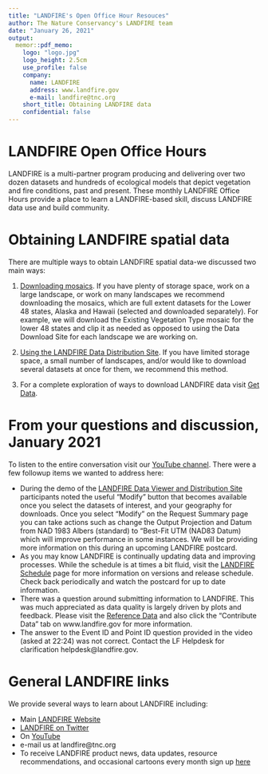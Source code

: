 ```yaml
---
title: "LANDFIRE's Open Office Hour Resouces"
author: The Nature Conservancy's LANDFIRE team
date: "January 26, 2021"
output:
  memor::pdf_memo:
    logo: "logo.jpg"
    logo_height: 2.5cm
    use_profile: false
    company:
      name: LANDFIRE
      address: www.landfire.gov
      e-mail: landfire@tnc.org
    short_title: Obtaining LANDFIRE data  
    confidential: false
---
```

# LANDFIRE Open Office Hours

LANDFIRE is a multi-partner program producing and delivering over two dozen datasets and hundreds of ecological models that depict vegetation and fire conditions, past and present.  These monthly LANDFIRE Office Hours provide a place to learn a LANDFIRE-based skill, discuss LANDFIRE data use and build community.


# Obtaining LANDFIRE spatial data

There are multiple ways to obtain LANDFIRE spatial data-we discussed two main ways:

1. [Downloading mosaics](https://www.landfire.gov/version_comparison.php).  If you have plenty of storage space, work on a large landscape, or work on many landscapes we recommend downloading the mosaics, which are full extent datasets for the Lower 48 states, Alaska and Hawaii (selected and downloaded separately). For example, we will download the Existing Vegetation Type mosaic for the lower 48 states and clip it as needed as opposed to using the Data Download Site for each landscape we are working on.

2. [Using the LANDFIRE Data Distribution Site](https://www.landfire.gov/viewer/). If you have limited storage space, a small number of landscapes, and/or would like to download several datasets at once for them, we recommend this method.

3. For a complete exploration of ways to download LANDFIRE data visit [Get Data](https://www.landfire.gov/viewer/).

# From your questions and discussion, January 2021
To listen to the entire conversation visit our [YouTube channel](https://youtu.be/zlXDjtJPYgw). There were a few followup items we wanted to address here:

* During the demo of the [LANDFIRE Data Viewer and Distribution Site](https://www.landfire.gov/viewer/viewer.html) participants noted the useful "Modify" button that becomes available once you select the datasets of interest, and your geography for downloads.  Once you select "Modify" on the Request Summary page you can take actions such as change the Output Projection and Datum from NAD 1983 Albers (standard) to "Best-Fit UTM (NAD83 Datum) which will improve performance in some instances. We will be providing more information on this during an upcoming LANDFIRE postcard.
* As you may know LANDFIRE is continually updating data and improving processes.  While the schedule is at times a bit fluid, visit the [LANDFIRE Schedule](https://www.landfire.gov/lf_schedule.php) page for more information on versions and release schedule.  Check back periodically and watch the postcard for up to date information.
* There was a question around submitting information to LANDFIRE.  This was much appreciated as data quality is largely driven by plots and feedback.  Please visit the [Reference Data](https://www.landfire.gov/participate_refdata.php) and also click the "Contribute Data" tab on www.landfire.gov for more information.
* The answer to the Event ID and Point ID question provided in the video (asked at 22:24) was not correct. Contact the LF Helpdesk for clarification helpdesk@landfire.gov.


# General LANDFIRE links
We provide several ways to learn about LANDFIRE including:

* Main [LANDFIRE Website](www.landfire.gov)
* [LANDFIRE on Twitter](https://twitter.com/nature_LANDFIRE)
* On [YouTube](https://www.youtube.com/channel/UCDPBP2fRXsfSBNjnLrzqxUw)
* e-mail us at landfire@tnc.org
* To receive LANDFIRE product news, data updates, resource recommendations, and occasional cartoons every month sign up [here](https://landfire.us9.list-manage.com/subscribe?u=25aeabb346a09aaf1c528f007&id=2f025aaae2)




